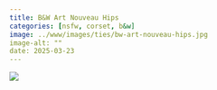 ```yaml
---
title: B&W Art Nouveau Hips
categories: [nsfw, corset, b&w]
image: ../www/images/ties/bw-art-nouveau-hips.jpg
image-alt: ""
date: 2025-03-23
---
```



![](../www/images/ties/bw-art-nouveau-hips.jpg)

